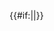 <includeonly>{{#if:{{among|{{{6|}}}|[[United States]]|[[美國]]|[[United Kingdom]]|[[英國]][[United States of America]]|美國|United States of America|United States}}{{among|{{{6|}}}|United Kingdom|英國|[[United States|United States of America]]|[[File:Flag of the United States.svg|20px]] [[United States]]|{{flag|United Kingdom}}|{{flag|United States}}|{{USA}}|{{UK}}}}{{among|{{{1}}}|Imperial|English|UK|US|U.S.|US Customary}}{{among|{{{1}}}|U.S. Customary|Standard|imperial|english}}|{{mi2km2|{{{2|}}}|{{{3|}}}||1|{{{5|}}}|{{{4|}}}}}|{{mi2km2|{{{2|}}}|{{{3|}}}|switch|1|{{{5|}}}|{{{4|}}}}}}}</includeonly><noinclude>{{Documentation}}</noinclude>